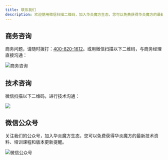 ```yaml
---
title: 联系我们
description: 欢迎使用微信扫描二维码，加入华炎魔方生态，您可以免费获得华炎魔方的最新技术资料、培训课程和版本更新提醒。
---
```


## 商务咨询

商务问题，请随时拨打：[400-820-1612](tel://4008201612)。或用微信扫描以下二维码，与商务经理直接沟通：

 ![商务咨询](https://console.steedos.cn/api/files/images/64631db2c106fe003e69cbac)

## 技术咨询

微信扫描以下二维码，进行技术沟通：

 ![](https://console.steedos.cn/api/files/images/647dd4b02f868a003dcd0dd4)

## 微信公众号

关注我们的公众号，加入华炎魔方生态，您可以免费获得华炎魔方的最新技术资料、培训课程和版本更新提醒。

 ![微信公众号](https://console.steedos.cn/api/files/images/64631dcdc106fe003e69cbad)

